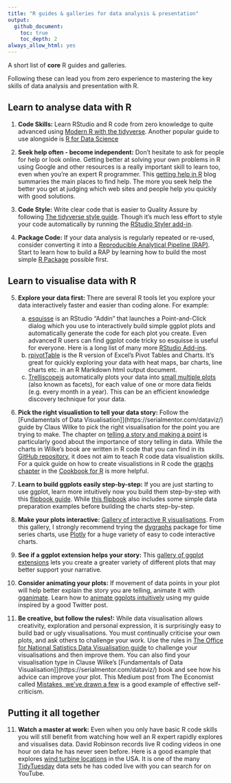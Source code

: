 ```yaml
---
title: "R guides & galleries for data analysis & presentation"
output:
  github_document:
    toc: true
    toc_depth: 2
always_allow_html: yes
---
```


A short list of __core__ R guides and galleries. 

Following these can lead you from zero experience to mastering the key skills of data analysis and presentation with R.

## Learn to analyse data with R


1. __Code Skills:__ Learn RStudio and R code from zero knowledge to quite advanced using [Modern R with the tidyverse](https://b-rodrigues.github.io/modern_R/). Another popular guide to use alongside is [R for Data Science](https://r4ds.had.co.nz)

2. __Seek help often - become independent:__ Don't hesitate to ask for people for help or look online. Getting better at solving your own problems in R using Google and other resources is a really important skill to learn too, even when you're an expert R programmer. This [getting help in R](https://blog.rsquaredacademy.com/getting-help-in-r-updated/) blog summaries the main places to find help. The more you seek help the better you get at judging which web sites and people help you quickly with good solutions.

3. __Code Style:__ Write clear code that is easier to Quality Assure by following [The tidyverse style guide](https://style.tidyverse.org). Though it's much less effort to style your code automatically by running the [RStudio Styler add-in](http://styler.r-lib.org).

4. __Package Code:__ If your data analysis is regularly repeated or re-used, consider converting  it into a [Reproducible Analytical Pipeline (RAP)](https://ukgovdatascience.github.io/rap_companion/). Start to learn how to build a RAP by learning how to build the most simple [R Package](https://r-pkgs.org/index.html) possible first.

## Learn to visualise data with R

5. __Explore your data first:__ There are several R tools let you explore your data interactively faster and easier than coding alone. For example:  
    a. [esquisse](https://github.com/dreamRs/esquisse) is an RStudio "Addin" that launches a Point-and-Click dialog which you use to interactively build simple ggplot plots and automatically generate the code for each plot you create. Even advanced R users can find ggplot code tricky so esquisse is useful for everyone. Here is a long list of many more [RStudio Add-ins](https://github.com/daattali/addinslist). 
    b. [rpivotTable](https://cran.r-project.org/web/packages/rpivotTable/vignettes/rpivotTableIntroduction.html) is the R version of Excel's Pivot Tables and Charts. It's great for quickly exploring your data with heat maps, bar charts, line charts etc. in an R Markdown html output document.
    c. [Trelliscopejs](https://ryanhafen.com/blog/trelliscopejs/) automatically plots your data into [small multiple plots](https://hafen.github.io/trelliscopejs/#why_small_multiples) (also known as facets), for each value of one or more data fields (e.g. every month in a year). This can be an efficient knowledge discovery technique for your data.

6. __Pick the right visualistion to tell your data story:__ Follow the [Fundamentals of Data Visualisation]](https://serialmentor.com/dataviz/) guide by Claus Wilke to pick the right visualisation for the point you are trying to make. The chapter on [telling a story and making a point](https://serialmentor.com/dataviz/telling-a-story.html) is particularly good about the importance of story telling in data. While the charts in Wilke's book are written in R code that you can find in its [GitHub repository](https://github.com/clauswilke/dataviz), it does not aim to teach R code data visualistion skills. For a quick guide on how to create visualistions in R code the [graphs chapter](http://www.cookbook-r.com/Graphs/) in the [Cookbook for R](http://www.cookbook-r.com) is more helpful. 

7. __Learn to build ggplots easily step-by-step:__ If you are just starting to use ggplot, learn more intuitively now you build them step-by-step with this [flipbook guide](https://evamaerey.github.io/ggplot_flipbook/ggplot_flipbook_xaringan.html#1). While [this flipbook](https://evamaerey.github.io/tidyverse_in_action/tidyverse_in_action.html#1) also includes some simple data preparation examples before building the charts step-by-step.

8. __Make your plots interactive:__ [Gallery of interactive R visualisations](http://gallery.htmlwidgets.org/). From this gallery, I strongly recommend trying the [dygraphs](http://rstudio.github.io/dygraphs/) package for time series charts, use [Plotly](https://plot.ly/r/) for a huge variety of easy to code interactive charts.

9. __See if a ggplot extension helps your story:__ This [gallery of ggplot extensions](https://www.ggplot2-exts.org/gallery/) lets you create a greater variety of different plots that may better support your narrative.

10. __Consider animating your plots:__ If movement of data points in your plot will help better explain the story you are telling, animate it with [gganimate](https://github.com/billster45/gganimate-experiments/blob/master/README.md). Learn how to [animate ggplots intuitively](https://github.com/billster45/gganimate-experiments/blob/master/README.md) using my guide inspired by a good Twitter post.

10. __Be creative, but follow the rules!:__ While data visualisation allows creativity, exploration and personal expression, it is surprisingly easy to build bad or ugly visualisations. You must continually  criticise your own plots, and ask others to challenge your work. Use the rules in [The Office for National Satistics Data Visualisation guide](https://style.ons.gov.uk/category/data-visualisation/) to challenge your visualisations and then improve them. You can also find your visualisation type in Clause Wilke's [Fundamentals of Data Visualisation]](https://serialmentor.com/dataviz/) book and see how his advice can improve your plot. This Medium post from The Economist called [Mistakes, we've drawn a few](https://medium.economist.com/mistakes-weve-drawn-a-few-8cdd8a42d368) is a good example of effective self-criticism.

## Putting it all together

11. __Watch a master at work:__ Even when you only have basic R code skills you will still benefit from watching how well an R expert rapidly explores and visualises data. David Robinson records live R coding videos in one hour on data he has never seen before. Here is a good example that explores [wind turbine locations](https://youtu.be/O1oDIQV6VKU) in the USA. It is one of the many [TidyTuesday](https://github.com/rfordatascience/tidytuesday) data sets he has coded live with you can search for on YouTube.